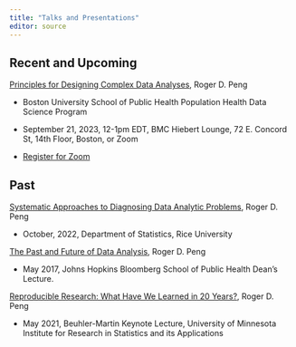```yaml
---
title: "Talks and Presentations"
editor: source
---
```



## Recent and Upcoming

[Principles for Designing Complex Data Analyses](https://www.bu.edu/hic/health-data-science-distinguished-speaker-roger-peng-university-of-texas-austin/), Roger D. Peng

* Boston University School of Public Health Population Health Data Science Program

* September 21, 2023, 12-1pm EDT, BMC Hiebert Lounge, 72 E. Concord St, 14th Floor, Boston, or Zoom

* [Register for Zoom](https://bostonu.zoom.us/webinar/register/WN_P05hYl8_TbK6j2L1fcik7g#/registration)



## Past

[Systematic Approaches to Diagnosing Data Analytic Problems](slides/pengslides_Rice_2022.pdf), Roger D. Peng

* October, 2022, Department of Statistics, Rice University

[The Past and Future of Data Analysis](https://youtu.be/qFtJaq4TlqE), Roger D. Peng

* May 2017, Johns Hopkins Bloomberg School of Public Health Dean's Lecture.

[Reproducible Research: What Have We Learned in 20 Years?](slides/pengslides_IRSA2021.pdf), Roger D. Peng

* May 2021, Beuhler-Martin Keynote Lecture, University of Minnesota Institute for Research in Statistics and its Applications